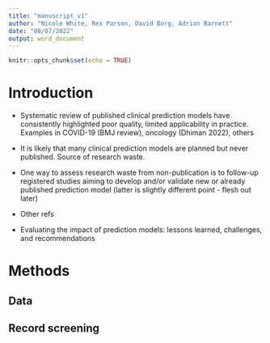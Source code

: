 ```yaml
---
title: "manuscript_v1"
author: "Nicole White, Rex Parson, David Borg, Adrian Barnett"
date: "08/07/2022"
output: word_document
---
```


```r
knitr::opts_chunk$set(echo = TRUE)
```

# Introduction

* Systematic review of published clinical prediction models have consistently highlighted poor quality, limited applicability in practice. Examples in COVID-19 (BMJ review), oncology (Dhiman 2022), others

* It is likely that many clinical prediction models are planned but never published. Source of research waste.

* One way to assess research waste from non-publication is to follow-up registered studies aiming to develop and/or validate new or already published prediction model (latter is slightly different point - flesh out later)


* Other refs
- Evaluating the impact of prediction models: lessons learned, challenges, and recommendations

# Methods

## Data


## Record screening

